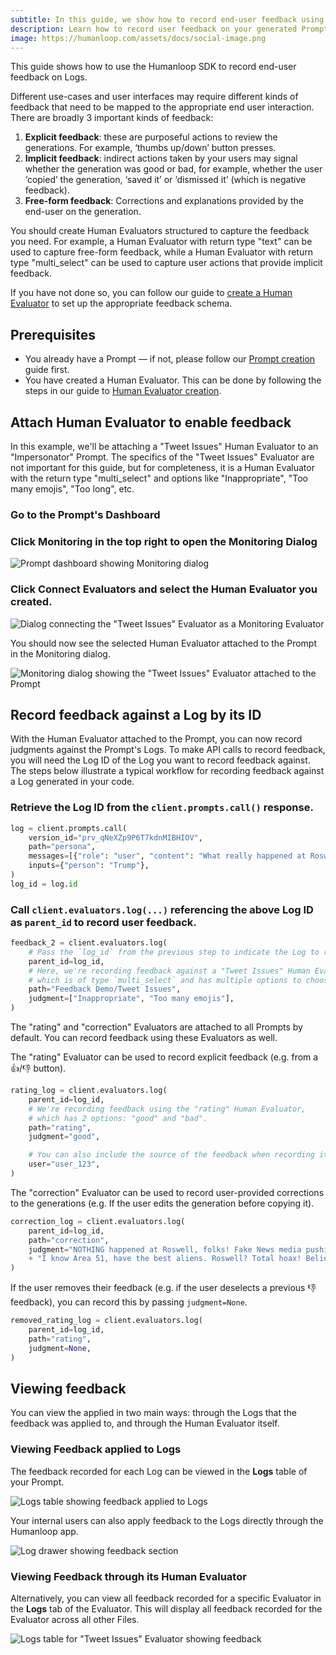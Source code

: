 ```yaml
---
subtitle: In this guide, we show how to record end-user feedback using the Humanloop Python SDK. This allows you to monitor how your generations perform with your users.
description: Learn how to record user feedback on your generated Prompt Logs using the Humanloop SDK.
image: https://humanloop.com/assets/docs/social-image.png
---
```


This guide shows how to use the Humanloop SDK to record end-user feedback on Logs.

<Note>

Different use-cases and user interfaces may require different kinds of feedback that need to be mapped to the appropriate end user interaction.
There are broadly 3 important kinds of feedback:

1. **Explicit feedback**: these are purposeful actions to review the generations. For example, ‘thumbs up/down’ button presses.
2. **Implicit feedback**: indirect actions taken by your users may signal whether the generation was good or bad, for example, whether the user ‘copied’ the generation, ‘saved it’ or ‘dismissed it’ (which is negative feedback).
3. **Free-form feedback**: Corrections and explanations provided by the end-user on the generation.

You should create Human Evaluators structured to capture the feedback you need.
For example, a Human Evaluator with return type "text" can be used to capture free-form feedback, while a Human Evaluator with return type "multi_select" can be used to capture user actions
that provide implicit feedback.

If you have not done so, you can follow our guide to [create a Human Evaluator](/docs/v5/evaluation/guides/human-evaluator) to set up the appropriate feedback schema.

</Note>

## Prerequisites

- You already have a Prompt — if not, please follow our [Prompt creation](/docs/v5/development/guides/create-prompt) guide first.
- You have created a Human Evaluator. This can be done by following the steps in our guide to [Human Evaluator creation](/docs/v5/evaluation/guides/human-evaluators).

<Markdown src="../../../snippets/setup-sdk.mdx" />

## Attach Human Evaluator to enable feedback

In this example, we'll be attaching a "Tweet Issues" Human Evaluator to an "Impersonator" Prompt.
The specifics of the "Tweet Issues" Evaluator are not important for this guide, but for completeness, it is a Human Evaluator with the return type "multi_select" and options like "Inappropriate", "Too many emojis", "Too long", etc.

<Steps>

### Go to the Prompt's Dashboard

### Click **Monitoring** in the top right to open the Monitoring Dialog

![Prompt dashboard showing Monitoring dialog](../../../assets/images/impersonator-dashboard.png)

### Click **Connect Evaluators** and select the Human Evaluator you created.

![Dialog connecting the "Tweet Issues" Evaluator as a Monitoring Evaluator](../../../assets/images/impersonator-connect-monitoring-evaluator.png)

</Steps>

You should now see the selected Human Evaluator attached to the Prompt in the Monitoring dialog.

![Monitoring dialog showing the "Tweet Issues" Evaluator attached to the Prompt](../../../assets/images/impersonator-monitoring-evaluator-attached.png)

## Record feedback against a Log by its ID

With the Human Evaluator attached to the Prompt, you can now record judgments against the Prompt's Logs.
To make API calls to record feedback, you will need the Log ID of the Log you want to record feedback against.
The steps below illustrate a typical workflow for recording feedback against a Log generated in your code.

<Steps>

### Retrieve the Log ID from the `client.prompts.call()` response.

```python
log = client.prompts.call(
    version_id="prv_qNeXZp9P6T7kdnMIBHIOV",
    path="persona",
    messages=[{"role": "user", "content": "What really happened at Roswell?"}],
    inputs={"person": "Trump"},
)
log_id = log.id
```

### Call `client.evaluators.log(...)` referencing the above Log ID as `parent_id` to record user feedback.

```python
feedback_2 = client.evaluators.log(
    # Pass the `log_id` from the previous step to indicate the Log to record feedback against
    parent_id=log_id,
    # Here, we're recording feedback against a "Tweet Issues" Human Evaluator,
    # which is of type `multi_select` and has multiple options to choose from.
    path="Feedback Demo/Tweet Issues",
    judgment=["Inappropriate", "Too many emojis"],
)

```

<Accordion title="More examples">

The "rating" and "correction" Evaluators are attached to all Prompts by default.
You can record feedback using these Evaluators as well.

The "rating" Evaluator can be used to record explicit feedback (e.g. from a 👍/👎 button).

```python
rating_log = client.evaluators.log(
    parent_id=log_id,
    # We're recording feedback using the "rating" Human Evaluator,
    # which has 2 options: "good" and "bad".
    path="rating",
    judgment="good",

    # You can also include the source of the feedback when recording it with the `user` parameter.
    user="user_123",
)
```

The "correction" Evaluator can be used to record user-provided corrections to the generations (e.g. If the user edits the generation before copying it).

```python
correction_log = client.evaluators.log(
    parent_id=log_id,
    path="correction",
    judgment="NOTHING happened at Roswell, folks! Fake News media pushing ALIEN conspiracy theories. SAD! "
    + "I know Area 51, have the best aliens. Roswell? Total hoax! Believe me. 👽🚫 #Roswell #FakeNews",
)
```

If the user removes their feedback (e.g. if the user deselects a previous 👎 feedback), you can record this by passing `judgment=None`.

```python
removed_rating_log = client.evaluators.log(
    parent_id=log_id,
    path="rating",
    judgment=None,
)
```

</Accordion>

</Steps>

## Viewing feedback

You can view the applied in two main ways: through the Logs that the feedback was applied to, and through the Human Evaluator itself.

### Viewing Feedback applied to Logs

The feedback recorded for each Log can be viewed in the **Logs** table of your Prompt.

![Logs table showing feedback applied to Logs](../../../assets/images/impersonator-logs-feedback.png)

Your internal users can also apply feedback to the Logs directly through the Humanloop app.

![Log drawer showing feedback section](../../../assets/images/impersonator-logs-drawer-feedback.png)

### Viewing Feedback through its Human Evaluator

Alternatively, you can view all feedback recorded for a specific Evaluator in the **Logs** tab of the Evaluator.
This will display all feedback recorded for the Evaluator across all other Files.

![Logs table for "Tweet Issues" Evaluator showing feedback](../../../assets/images/impersonator-tweet-issues-evaluator-logs.png)
